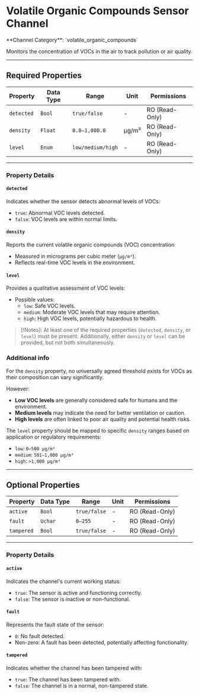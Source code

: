 
# Volatile Organic Compounds Sensor Channel

<Callout type="info">
	**Channel Category**: `volatile_organic_compounds`
</Callout>

Monitors the concentration of VOCs in the air to track pollution or air quality.

---

## Required Properties

| **Property** | **Data Type** | **Range**         | **Unit** | **Permissions** |
|--------------|---------------|-------------------|----------|-----------------|
| `detected`   | `Bool`        | `true/false`      | -        | RO (Read-Only)  |
| `density`    | `Float`       | `0.0–1,000.0`     | µg/m³    | RO (Read-Only)  |
| `level`      | `Enum`        | `low/medium/high` | -        | RO (Read-Only)  |

---

### Property Details

#### `detected`

Indicates whether the sensor detects abnormal levels of VOCs:

- `true`: Abnormal VOC levels detected.
- `false`: VOC levels are within normal limits.

#### `density`

Reports the current volatile organic compounds (VOC) concentration:

- Measured in micrograms per cubic meter (`µg/m³`).
- Reflects real-time VOC levels in the environment.

#### `level`

Provides a qualitative assessment of VOC levels:

- Possible values:
    - `low`: Safe VOC levels.
    - `medium`: Moderate VOC levels that may require attention.
    - `high`: High VOC levels, potentially hazardous to health.

> [!Notes]:
At least one of the required properties (`detected`, `density`, or `level`) must be present. Additionally, either
`density` or `level` can be provided, but not both simultaneously.

### Additional info

For the `density` property, no universally agreed threshold exists for VOCs as their composition can vary significantly.

However:
- **Low VOC levels** are generally considered safe for humans and the environment.
- **Medium levels** may indicate the need for better ventilation or caution.
- **High levels** are often linked to poor air quality and potential health risks.

The `level` property should be mapped to specific `density` ranges based on application or regulatory requirements:
- `low`: `0–500 µg/m³`
- `medium`: `501–1,000 µg/m³`
- `high`: `>1,000 µg/m³`

---

## Optional Properties

| **Property** | **Data Type** | **Range**    | **Unit** | **Permissions** |
|--------------|---------------|--------------|----------|-----------------|
| `active`     | `Bool`        | `true/false` | -        | RO (Read-Only)  |
| `fault`      | `Uchar`       | `0–255`      | -        | RO (Read-Only)  |
| `tampered`   | `Bool`        | `true/false` | -        | RO (Read-Only)  |

---

### Property Details

#### `active`

Indicates the channel's current working status:

- `true`: The sensor is active and functioning correctly.
- `false`: The sensor is inactive or non-functional.

#### `fault`

Represents the fault state of the sensor:

- `0`: No fault detected.
- Non-zero: A fault has been detected, potentially affecting functionality.

#### `tampered`

Indicates whether the channel has been tampered with:

- `true`: The channel has been tampered with.
- `false`: The channel is in a normal, non-tampered state.


